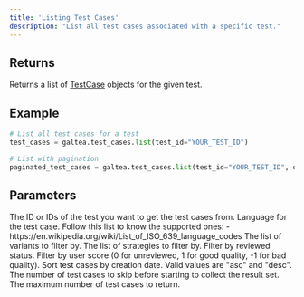 ```yaml
---
title: 'Listing Test Cases'
description: "List all test cases associated with a specific test."
---
```


## Returns
Returns a list of [TestCase](/concepts/product/test/case) objects for the given test.

## Example
```python
# List all test cases for a test
test_cases = galtea.test_cases.list(test_id="YOUR_TEST_ID")

# List with pagination
paginated_test_cases = galtea.test_cases.list(test_id="YOUR_TEST_ID", offset=10, limit=5)
```

## Parameters
<ResponseField name="test_id" type="string | list[string]" required>
  The ID or IDs of the test you want to get the test cases from.
</ResponseField>
<ResponseField name="language" type="string | list[string]" optional>
  Language for the test case.
  Follow this list to know the supported ones:
  - https://en.wikipedia.org/wiki/List_of_ISO_639_language_codes
</ResponseField>
<ResponseField name="variants" type="string | list[string]" optional>
  The list of variants to filter by.
</ResponseField>
<ResponseField name="strategies" type="string | list[string]" optional>
  The list of strategies to filter by.
</ResponseField>
<ResponseField name="reviewed" type="bool" optional>
  Filter by reviewed status.
</ResponseField>
<ResponseField name="user_score" type="int" optional>
  Filter by user score (0 for unreviewed, 1 for good quality, -1 for bad quality).
</ResponseField>
<ResponseField name="sort_by_created_at" type="string" optional>
  Sort test cases by creation date. Valid values are "asc" and "desc".
</ResponseField>
<ResponseField name="offset" type="int" optional>
  The number of test cases to skip before starting to collect the result set.
</ResponseField>
<ResponseField name="limit" type="int" optional>
  The maximum number of test cases to return.
</ResponseField>
